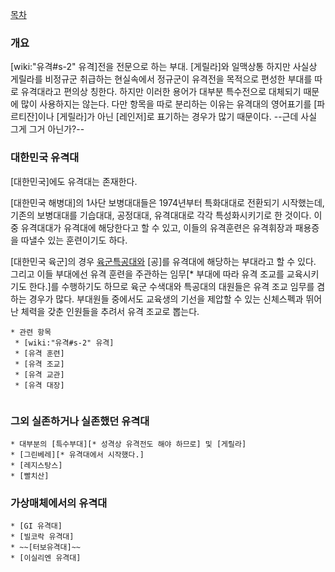 [[목차]]

=== 개요 ===
[wiki:"유격#s-2" 유격]전을 전문으로 하는 부대. [게릴라]와 일맥상통 하지만 사실상 게릴라를 비정규군 취급하는 현실속에서 정규군이 유격전을 목적으로 편성한 부대를 따로 유격대라고 편의상 칭한다. 하지만 이러한 용어가 대부분 특수전으로 대체되기 때문에 많이 사용하지는 않는다. 다만 항목을 따로 분리하는 이유는 유격대의 영어표기를 [파르티잔]이나 [게릴라]가 아닌 [레인저]로 표기하는 경우가 많기 때문이다. --근데 사실 그게 그거 아닌가?-- 

=== 대한민국 유격대 ===
[대한민국]에도 유격대는 존재한다. 

[대한민국 해병대]의 1사단 보병대대들은 1974년부터 특화대대로 전환되기 시작했는데, 기존의 보병대대를 기습대대, 공정대대, 유격대대로 각각 특성화시키기로 한 것이다. 이 중 유격대대가 유격대에 해당한다고 할 수 있고, 이들의 유격훈련은 유격휘장과 패용증을 따낼수 있는 훈련이기도 하다. 

[대한민국 육군]의 경우 [[대한민국 육군/특공대|육군특공대]]와 [공]를 유격대에 해당하는 부대라고 할 수 있다.
그리고 이들 부대에선 유격 훈련을 주관하는 임무[* 부대에 따라 유격 조교를 교육시키기도 한다.]를 수행하기도 하므로 육군 수색대와 특공대의 대원들은 유격 조교 임무를 겸하는 경우가 많다. 부대원들 중에서도 교육생의 기선을 제압할 수 있는 신체스펙과 뛰어난 체력을 갖춘 인원들을 추려서 유격 조교로 뽑는다. 

 * 관련 항목
  * [wiki:"유격#s-2" 유격]
  * [유격 훈련]
  * [유격 조교]
  * [유격 교관]
  * [유격 대장]
  
=== 그외 실존하거나 실존했던 유격대 ===
 * 대부분의 [특수부대][* 성격상 유격전도 해야 하므로] 및 [게릴라]
 * [그린베레][* 유격대에서 시작했다.]
 * [레지스탕스]
 * [빨치산]

=== 가상매체에서의 유격대 ===
 * [GI 유격대]
 * [빌코락 유격대]
 * ~~[터보유격대]~~
 * [이실리엔 유격대]
